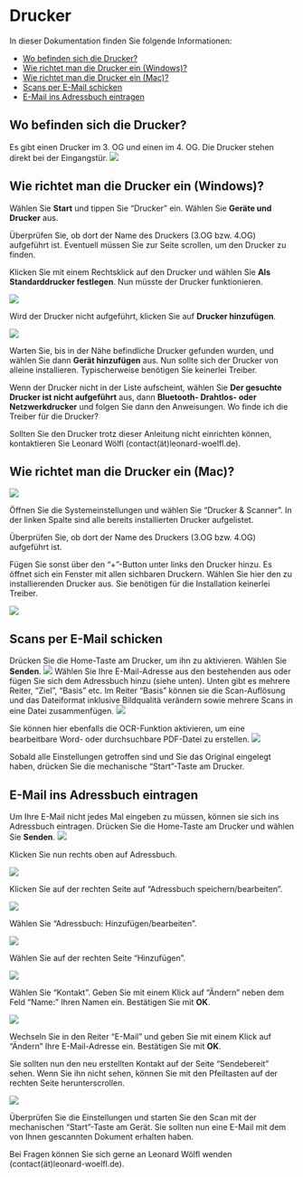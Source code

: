 # Drucker

In dieser Dokumentation finden Sie folgende Informationen:

- [Wo befinden sich die Drucker?](#wo-befinden-sich-die-drucker)
- [Wie richtet man die Drucker ein (Windows)?](#wie-richtet-man-die-drucker-ein-windows)
- [Wie richtet man die Drucker ein (Mac)?](#wie-richtet-man-die-drucker-ein-mac)
- [Scans per E-Mail schicken](#scans-per-e-mail-schicken)
- [E-Mail ins Adressbuch eintragen](#e-mail-ins-adressbuch-eintragen)

## Wo befinden sich die Drucker?
Es gibt einen Drucker im 3. OG und einen im 4. OG. Die Drucker stehen direkt bei der Eingangstür.
![](./images/drucker.jpg)

## Wie richtet man die Drucker ein (Windows)?
Wählen Sie **Start** und tippen Sie "Drucker" ein. Wählen Sie **Geräte und Drucker** aus.

Überprüfen Sie, ob dort der Name des Druckers (3.OG bzw. 4.OG) aufgeführt ist. Eventuell müssen Sie zur Seite scrollen, um den Drucker zu finden.

Klicken Sie mit einem Rechtsklick auf den Drucker und wählen Sie **Als Standarddrucker festlegen**. Nun müsste der Drucker funktionieren.

![](./images/Standarddrucker.jpg)

Wird der Drucker nicht aufgeführt, klicken Sie auf **Drucker hinzufügen**.

![](./images/drucker_scanner.jpg)

Warten Sie, bis in der Nähe befindliche Drucker gefunden wurden, und wählen Sie dann **Gerät hinzufügen** aus.
Nun sollte sich der Drucker von alleine installieren. Typischerweise benötigen Sie keinerlei Treiber.

Wenn der Drucker nicht in der Liste aufscheint, wählen Sie **Der gesuchte Drucker ist nicht aufgeführt** aus, dann **Bluetooth- Drahtlos- oder Netzwerkdrucker** und folgen Sie dann den Anweisungen.
Wo finde ich die Treiber für die Drucker?

Sollten Sie den Drucker trotz dieser Anleitung nicht einrichten können, kontaktieren Sie Leonard Wölfl (contact(ät)leonard-woelfl.de).

## Wie richtet man die Drucker ein (Mac)?
![](./images/mac_systemeinstellungen.png)

Öffnen Sie die Systemeinstellungen und wählen Sie "Drucker & Scanner". In der linken Spalte sind alle bereits installierten Drucker aufgelistet.

Überprüfen Sie, ob dort der Name des Druckers (3.OG bzw. 4.OG) aufgeführt ist.

Fügen Sie sonst über den "+"-Button unter links den Drucker hinzu. Es öffnet sich ein Fenster mit allen sichbaren Druckern. Wählen Sie hier den zu installierenden Drucker aus.
Sie benötigen für die Installation keinerlei Treiber.

![](./images/mac_drucker-hinzufuegen.jpg)

## Scans per E-Mail schicken
Drücken Sie die Home-Taste am Drucker, um ihn zu aktivieren.
Wählen Sie **Senden**.
![](./images/d_senden.jpg)
Wählen Sie Ihre E-Mail-Adresse aus den bestehenden aus oder fügen Sie sich dem Adressbuch hinzu (siehe unten).
Unten gibt es mehrere Reiter, "Ziel", "Basis" etc. Im Reiter "Basis" können sie die Scan-Auflösung und das Dateiformat inklusive Bildqualitä verändern sowie mehrere Scans in eine Datei zusammenfügen.
![](./images/d_format.jpg)

Sie können hier ebenfalls die OCR-Funktion aktivieren, um eine bearbeitbare Word- oder durchsuchbare PDF-Datei zu erstellen.
![](./images/d_ocr.jpg)

Sobald alle Einstellungen getroffen sind und Sie das Original eingelegt haben, drücken Sie die mechanische "Start"-Taste am Drucker.

## E-Mail ins Adressbuch eintragen
Um Ihre E-Mail nicht jedes Mal eingeben zu müssen, können sie sich ins Adressbuch eintragen.
Drücken Sie die Home-Taste am Drucker und wählen Sie **Senden**.
![](./images/d_senden.jpg)

Klicken Sie nun rechts oben auf Adressbuch.

![](./images/d_adressbuch_1.jpg)

Klicken Sie auf der rechten Seite auf "Adressbuch speichern/bearbeiten".

![](./images/d_adressbuch_2.jpg)

Wählen Sie "Adressbuch: Hinzufügen/bearbeiten".

![](./images/d_adressbuch_3.jpg)

Wählen Sie auf der rechten Seite "Hinzufügen".

![](./images/d_adressbuch_4.jpg)

Wählen Sie "Kontakt". Geben Sie mit einem Klick auf "Ändern" neben dem Feld "Name:" Ihren Namen ein. Bestätigen Sie mit **OK**.

![](./images/d_adressbuch_5.jpg)

Wechseln Sie in den Reiter "E-Mail" und geben Sie mit einem Klick auf "Ändern" Ihre E-Mail-Adresse ein.
Bestätigen Sie mit **OK**.

Sie sollten nun den neu erstellten Kontakt auf der Seite "Sendebereit" sehen.
Wenn Sie ihn nicht sehen, können Sie mit den Pfeiltasten auf der rechten Seite herunterscrollen.

![](./images/d_mail_gewaelt.jpg)

Überprüfen Sie die Einstellungen und starten Sie den Scan mit der mechanischen "Start"-Taste am Gerät.
Sie sollten nun eine E-Mail mit dem von Ihnen gescannten Dokument erhalten haben.

Bei Fragen können Sie sich gerne an Leonard Wölfl wenden (contact(ät)leonard-woelfl.de).
